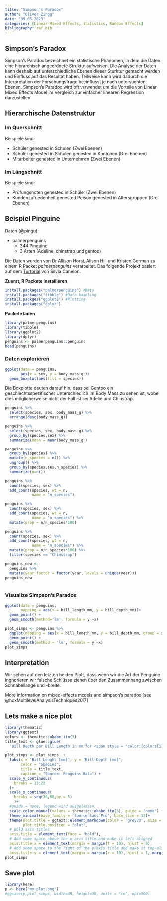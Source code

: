 ```yaml
---
title: "Simpson's Paradox"
author: "Oliver Zingg" 
date: "09.05.2023"
categories: [Linear Mixed Effects, Statistics, Random Effects]
bibliography: ref.bib
---
```


## Simpson's Paradox

Simpson's Paradox bezeichnet ein statistische Phänomen, in dem die Daten eine hierarchisch angeordnete Struktur aufweisen. Die Analyse der Daten kann deshalb auf unterschiedliche Ebenen dieser Sturktur gemacht werden und Einfluss auf das Resultat haben. Teilweise kann wird dadurch die Interpretation der Forschungsfrage beeinflusst je nach untersuchten Ebenen. Simpson's Paradox wird oft verwendet um die Vorteile von Linear Mixed Effects Model im Vergleich zur einfacher linearen Regression darzustellen.

## Hierarchische Datenstruktur

### Im Querschnitt

Beispiele sind:

-   Schüler genested in Schulen (Zwei Ebenen)
-   Schüler genested in Schulen genested in Kantonen (Drei Ebenen)
-   Mitarbeiter genested in Unternehmen (Zwei Ebenen)

### Im Längschnitt

Beispiele sind:

-   Prüfungsnoten genested in Schüler (Zwei Ebenen)
-   Kundenzufriedenheit genested Person genested in Altersgruppen (Drei Ebenen)

## Beispiel Pinguine

Daten (@pingu):

-   palmerpenguins
    -   344 Pinguine
    -   3 Arten (Adéline, chinstrap und gentoo)

Die Daten wurden von Dr Allison Horst, Alison Hill und Kristen Gorman zu einem R Packet *palmerpenguins* verarbeitet. Das folgende Projekt basiert auf dem [Turtorial](https://slides.silviacanelon.com/tour-of-the-tidyverse) von Silvia Canelon.

**Zuerst, R Packete installieren**

```r
install.packages("palmerpenguins") #Data
install.packages("tibble") #Data handling
install.packges("ggplot2") #Plotting
install.packages("dplyr")
```

**Packete laden**

```r
library(palmerpenguins)
library(tibble)
library(ggplot2)
library(dplyr)
penguins <- palmerpenguins::penguins
head(penguins)
```

### Daten explorieren

```r
ggplot(data = penguins,
       aes(x = sex, y = body_mass_g))+
  geom_boxplot(aes(fill = species))
```

Die Boxplotte deuten darauf hin, dass bei Gentoo ein geschlechtsspezifischer Unterschiedlich im Body Mass zu sehen ist, wobei dies möglicherweise nicht der Fall ist bei Adelie und Chinstrap.

```r
penguins %>%
  select(species, sex, body_mass_g) %>%
  arrange(desc(body_mass_g))
```

```r
penguins %>%
  select(species, sex, body_mass_g) %>%
  group_by(species,sex) %>%
  summarize(mean = mean(body_mass_g))
```

```r
penguins %>%
  group_by(species) %>%
  mutate(n_species = n()) %>%
  ungroup() %>%
  group_by(species,sex,n_species) %>%
  summarize(n=n())
```

```r
penguins %>%
  count(species, sex) %>%
  add_count(species, wt = n,
            name = "n_species")
```

```r
penguins %>%
  count(species, sex) %>%
  add_count(species, wt = n,
            name = "n_species") %>%
  mutate(prop = n/n_species*100)
```

```r
penguins %>%
  count(species, sex) %>%
  add_count(species, wt = n,
            name = "n_species") %>%
  mutate(prop = n/n_species*100) %>%
  filter(species == "Chinstrap")
```

```r
penguins_new <-
  penguins %>%
  mutate(year_factor = factor(year, levels = unique(year)))
penguins_new
  
```

### Visualize Simpson's Paradox

```r
ggplot(data = penguins,
       mapping = aes(x = bill_length_mm, y = bill_depth_mm))+
  geom_point() +
  geom_smooth(method='lm', formula = y ~x)
```

```r
plot_simps <- penguins %>%
  ggplot(mapping = aes(x = bill_length_mm, y = bill_depth_mm, group = species, col = species)) + 
  geom_point() +
  geom_smooth(method = 'lm', formula = y ~x)
plot_simps
```

## Interpretation

Wir sehen auf den letzten beiden Plots, dass wenn wir die Art der Penguine ingnorieren wir falsche Schlüsse ziehen über den Zusammenhang zwischen Schnabellänge und -breite.

More information on mixed-effects models and simpson's paradox [see @hoxMultilevelAnalysisTechniques2017]

## Lets make a nice plot

```r
library(thematic)
library(ggtext)
colors <- thematic::okabe_ito(3)
title_text <- glue::glue(
  'Bill Depth per Bill Length in mm for <span style = "color:{colors[1]}">**Adelie**</span>, <span style = "color:{colors[2]}">**Chinstrap**</span>, <span style = "color:{colors[3]}">**Gentoo**</span>')

plot_simps <- plot_simps  + 
  labs(x = "Bill Lenght [mm]", y = "Bill Depth [mm]",
       color = "Species",
       title = title_text,
       caption = "Source: Penguins Data") + 
  scale_y_continuous(
    breaks = 13:22
  )+ 
  scale_x_continuous(
    breaks = seq(30,60,by = 5)
    )+ 
  #guide = none, legend wird ausgelassen
  scale_color_manual(values = thematic::okabe_ito(3), guide = "none") +
  theme_minimal(base_family = 'Source Sans Pro', base_size = 12)+
  theme(plot.title = ggtext::element_markdown(color = 'grey20', size = rel(1.7),face= "bold"),
        plot.title.position = "plot",
  # Bold axis titles
  axis.title = element_text(face = "bold"),
  # Add some space above the x-axis title and make it left-aligned
  axis.title.x = element_text(margin = margin(t = 10), hjust = 0),
  # Add some space to the right of the y-axis title and make it top-aligned
  axis.title.y = element_text(margin = margin(r = 10), hjust = 1, margin (0,4,0,0)),) 
plot_simps

```
## Save plot
```r
library(here)
p <- here("my_plot.png")
#ggsave(p,plot_simps, width=45, height=30, units = "cm", dpi=500)

```

